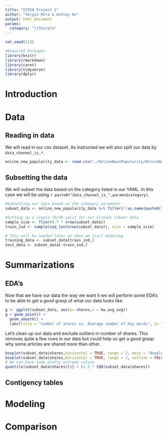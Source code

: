 ```yaml
---
title: "ST558 Project 2"
author: "Sergio Mora & Ashley Ko"
output: html_document
params:
  category: "lifestyle"
---
```




```r
set.seed(123)

#Required Packages
library(knitr)
library(rmarkdown)
library(caret)
library(tidyverse)
library(dplyr)
```  

# Introduction

# Data
## Reading in data
We will read in our csv dataset. As instructed we will also split our data by `data_channel_is_*`.
```r
online_new_popularity_data <- read.csv("./OnlineNewsPopularity/OnlineNewsPopularity.csv")
```

## Subsetting the data
We will subset the data based on the category listed in our YAML. In this case we will be using ``r paste0("data_channel_is_",params$category)``.
```r
#Subsetting our data based on the category parameter
subset_data <- online_new_popularity_data %>% filter(!!as.name(paste0("data_channel_is_",params$category)) == 1) %>% select(-starts_with("data_channel_is"))

#Setting up a simple 70/30 split for our already subset data
sample_size <- floor(0.7 * nrow(subset_data)) 
train_ind <- sample(seq_len(nrow(subset_data)), size = sample_size)

# This will be needed later on when we start modeling
training_data <- subset_data[train_ind,]
test_data <- subset_data[-train_ind,]

```

# Summarizations
## EDA's

Now that we have our data the way we want it we will perform some EDA's to be able to get a good grasp of what our data looks like.

```r
g <- ggplot(subset_data, aes(y= shares,x = kw_avg_avg))
g + geom_point() +
  geom_smooth() +
  labs(title = "number of shares vs. Average number of key words", y= "# of shares", x = "Average # of key words")
```

Let's clean up our data and exclude outliers in number of shares. This removes quite a few rows in our data but could help us get a good grasp why some articles are shared more than other.

```r
boxplot(subset_data$shares,horizontal = TRUE, range = 2, main = "Boxplot of shares with outliers")
boxplot(subset_data$shares,horizontal = TRUE, range = 2, outline = FALSE,main = "Boxplot of shares without outliers")
# We can have some pretty extreme values
quantile(subset_data$shares)[4] + (1.5 * IQR(subset_data$shares))
```



## Contigency tables

# Modeling

# Comparison